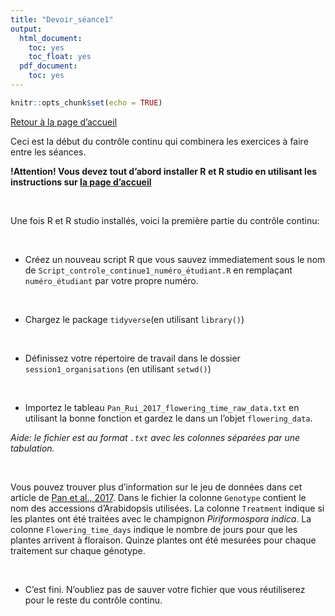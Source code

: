 ```yaml
---
title: "Devoir_séance1"
output:
  html_document:
    toc: yes
    toc_float: yes
  pdf_document:
    toc: yes
---
```


```r
knitr::opts_chunk$set(echo = TRUE)
```


[Retour à la page d'accueil](https://scortijo.github.io/2022_L3_R/)

Ceci est la début du contrôle continu qui combinera les exercices à faire entre les séances.

**!Attention! Vous devez tout d'abord installer R et R studio en utilisant les instructions sur [la page d'accueil](https://scortijo.github.io/2022_L3_R/)**

<br>

Une fois R et R studio installés, voici la première partie du contrôle continu:

<br>

- Créez un nouveau script R que vous sauvez immediatement sous le nom de `Script_controle_continue1_numéro_étudiant.R` en remplaçant `numéro_étudiant` par votre propre numéro.

<br>

- Chargez le package `tidyverse`(en utilisant `library()`)

<br>

- Définissez votre répertoire de travail dans le dossier `session1_organisations`  (en utilisant `setwd()`)

<br>

- Importez le tableau `Pan_Rui_2017_flowering_time_raw_data.txt` en utilisant la bonne fonction et gardez le dans un l'objet `flowering_data`. 

*Aide: le fichier est au format `.txt` avec les colonnes séparées par une tabulation.*

<br>

Vous pouvez trouver plus d'information sur le jeu de données dans cet article de [Pan et al., 2017](https://journals.plos.org/plosone/article?id=10.1371/journal.pone.0189791).
Dans le fichier la colonne `Genotype` contient le nom des accessions d'Arabidopsis utilisées. La colonne `Treatment` indique si les plantes ont été traitées avec le champignon *Piriformospora indica*. La colonne `Flowering_time_days` indique le nombre de jours pour que les plantes arrivent à floraison. Quinze plantes ont été mesurées pour chaque traitement sur chaque génotype.

<br>

- C'est fini. N'oubliez pas de sauver votre fichier que vous réutiliserez pour le reste du contrôle continu.

<br>




